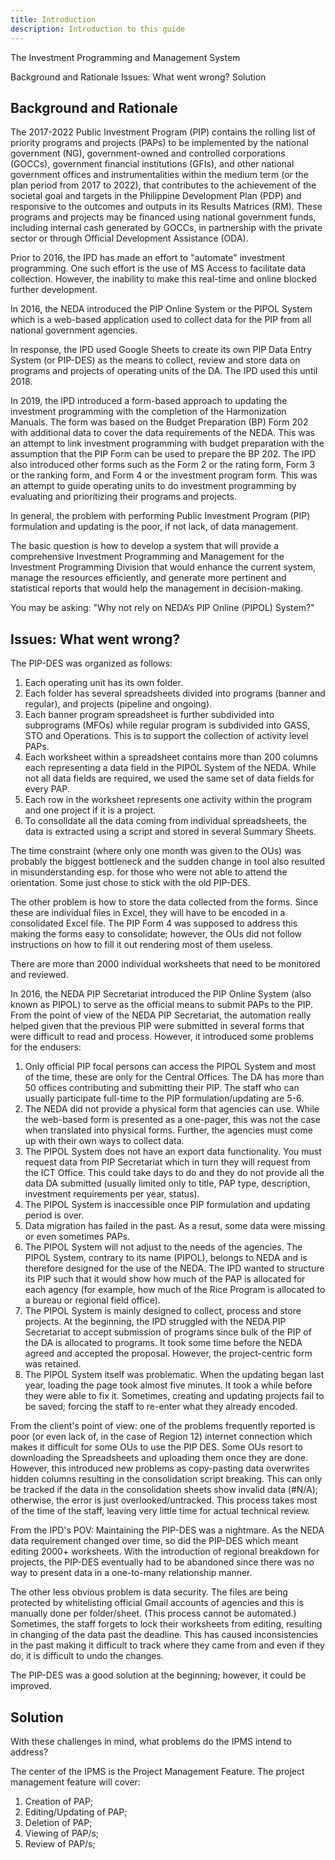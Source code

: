 ```yaml
---
title: Introduction
description: Introduction to this guide
---
```


<PageDescription>

The Investment Programming and Management System

</PageDescription>

<AnchorLinks>
  <AnchorLink>Background and Rationale</AnchorLink>
  <AnchorLink>Issues: What went wrong?</AnchorLink>
  <AnchorLink>Solution</AnchorLink>
</AnchorLinks>

## Background and Rationale

The 2017-2022 Public Investment Program (PIP) contains the rolling list of priority programs and projects (PAPs) to be implemented by the national government (NG), government-owned and controlled corporations (GOCCs), government financial institutions (GFIs), and other national government offices and instrumentalities within the medium term (or the plan period from 2017 to 2022), that contributes to the achievement of the societal goal and targets in the Philippine Development Plan (PDP) and responsive to the outcomes and outputs in its Results Matrices (RM). These programs and projects may be financed using national government funds, including internal cash generated by GOCCs, in partnership with the private sector or through Official Development Assistance (ODA).

Prior to 2016, the IPD has made an effort to "automate" investment programming. One such effort is the use of MS Access to facilitate data collection. However, the inability to make this real-time and online blocked further development.

In 2016, the NEDA introduced the PIP Online System or the PIPOL System which is a web-based application used to collect data for the PIP from all national government agencies.

In response, the IPD used Google Sheets to create its own PIP Data Entry System (or PIP-DES) as the means to collect, review and store data on programs and projects of operating units of the DA. The IPD used this until 2018.

In 2019, the IPD introduced a form-based approach to updating the investment programming with the completion of the Harmonization Manuals. The form was based on the Budget Preparation (BP) Form 202 with additional data to cover the data requirements of the NEDA. This was an attempt to link investment programming with budget preparation with the assumption that the PIP Form can be used to prepare the BP 202. The IPD also introduced other forms such as the Form 2 or the rating form, Form 3 or the ranking form, and Form 4 or the investment program form. This was an attempt to guide operating units to do investment programming by evaluating and prioritizing their programs and projects.

In general, the problem with performing Public Investment Program (PIP) formulation and updating is the poor, if not lack, of data management. 

The basic question is how to develop a system that will provide a comprehensive Investment Programming and Management for the Investment Programming Division that would enhance the current system, manage the resources efficiently, and generate more pertinent and statistical reports that would help the management in decision-making.

You may be asking: "Why not rely on NEDA’s PIP Online (PIPOL) System?"

## Issues: What went wrong?

The PIP-DES was organized as follows:

1.  Each operating unit has its own folder.
2.  Each folder has several spreadsheets divided into programs (banner and regular), and projects (pipeline and ongoing).
3.  Each banner program spreadsheet is further subdivided into subprograms (MFOs) while regular program is subdivided into GASS, STO and Operations. This is to support the collection of activity level PAPs.
4.  Each worksheet within a spreadsheet contains more than 200 columns each representing a data field in the PIPOL System of the NEDA. While not all data fields are required, we used the same set of data fields for every PAP.
5.  Each row in the worksheet represents one activity within the program and one project if it is a project.
6.  To consolidate all the data coming from individual spreadsheets, the data is extracted using a script and stored in several Summary Sheets.

The time constraint (where only one month was given to the OUs) was probably the biggest bottleneck and the sudden change in tool also resulted in misunderstanding esp. for those who were not able to attend the orientation. Some just chose to stick with the old PIP-DES.

The other problem is how to store the data collected from the forms. Since these are individual files in Excel, they will have to be encoded in a consolidated Excel file. The PIP Form 4 was supposed to address this making the forms easy to consolidate; however, the OUs did not follow instructions on how to fill it out rendering most of them useless.

There are more than 2000 individual worksheets that need to be monitored and reviewed. 

In 2016, the NEDA PIP Secretariat introduced the PIP Online System (also known as PIPOL) to serve as the official means to submit PAPs to the PIP. From the point of view of the NEDA PIP Secretariat, the automation really helped given that the previous PIP were submitted in several forms that were difficult to read and process. However, it introduced some problems for the endusers:

1.  Only official PIP focal persons can access the PIPOL System and most of the time, these are only for the Central Offices. The DA has more than 50 offices contributing and submitting their PIP. The staff who can usually participate full-time to the PIP formulation/updating are 5-6.
2.  The NEDA did not provide a physical form that agencies can use. While the web-based form is presented as a one-pager, this was not the case when translated into physical forms. Further, the agencies must come up with their own ways to collect data.
3.  The PIPOL System does not have an export data functionality. You must request data from PIP Secretariat which in turn they will request from the ICT Office. This could take days to do and they do not provide all the data DA submitted (usually limited only to title, PAP type, description, investment requirements per year, status).
4.  The PIPOL System is inaccessible once PIP formulation and updating period is over.
5.  Data migration has failed in the past. As a resut, some data were missing or even sometimes PAPs.
6.  The PIPOL System will not adjust to the needs of the agencies. The PIPOL System, contrary to its name (PIPOL), belongs to NEDA and is therefore designed for the use of the NEDA. The IPD wanted to structure its PIP such that it would show how much of the PAP is allocated for each agency (for example, how much of the Rice Program is allocated to a bureau or regional field office).
7.  The PIPOL System is mainly designed to collect, process and store projects. At the beginning, the IPD struggled with the NEDA PIP Secretariat to accept submission of programs since bulk of the PIP of the DA is allocated to programs. It took some time before the NEDA agreed and accepted the proposal. However, the project-centric form was retained.
8.  The PIPOL System itself was problematic. When the updating began last year, loading the page took almost five minutes. It took a while before they were able to fix it. Sometimes, creating and updating projects fail to be saved; forcing the staff to re-enter what they already encoded.

From the client's point of view: one of the problems frequently reported is poor (or even lack of, in the case of Region 12) internet connection which makes it difficult for some OUs to use the PIP DES. Some OUs resort to downloading the Spreadsheets and uploading them once they are done. However, this introduced new problems as copy-pasting data overwrites hidden columns resulting in the consolidation script breaking. This can only be tracked if the data in the consolidation sheets show invalid data (#N/A); otherwise, the error is just overlooked/untracked. This process takes most of the time of the staff, leaving very little time for actual technical review. 

From the IPD's POV: Maintaining the PIP-DES was a nightmare. As the NEDA data requirement changed over time, so did the PIP-DES which meant editing 2000+ worksheets. With the introduction of regional breakdown for projects, the PIP-DES eventually had to be abandoned since there was no way to present data in a one-to-many relationship manner.

The other less obvious problem is data security. The files are being protected by whitelisting official Gmail accounts of agencies and this is manually done per folder/sheet. (This process cannot be automated.) Sometimes, the staff forgets to lock their worksheets from editing, resulting in changing of the data past the deadline. This has caused inconsistencies in the past making it difficult to track where they came from and even if they do, it is difficult to undo the changes.

The PIP-DES was a good solution at the beginning; however, it could be improved.


## Solution

With these challenges in mind, what problems do the IPMS intend to address? 

The center of the IPMS is the Project Management Feature. The project management feature will cover:

1. Creation of PAP;
2. Editing/Updating of PAP;
3. Deletion of PAP;
4. Viewing of PAP/s;
5. Review of PAP/s;
